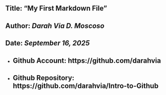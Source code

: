 ## **Title: "My First Markdown File"**
## **Author: *Darah Via D. Moscoso***
## **Date: *September 16, 2025***
* ## Github Account: https://github.com/darahvia
* ## Github Repository: https://github.com/darahvia/Intro-to-Github
